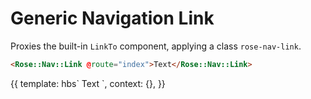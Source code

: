 
<Meta title="Rose|Nav|Link" component="Nav/Link" />

# Generic Navigation Link

Proxies the built-in `LinkTo` component, applying a class `rose-nav-link`.

```html
<Rose::Nav::Link @route="index">Text</Rose::Nav::Link>
```

<Preview>
  <Story name="Basic Nav Link">
    {{
      template: hbs`
      <Rose::Nav::Link @route='index'>Text</Rose::Nav::Link>
    `,
      context: {},
    }}
  </Story>
</Preview>
